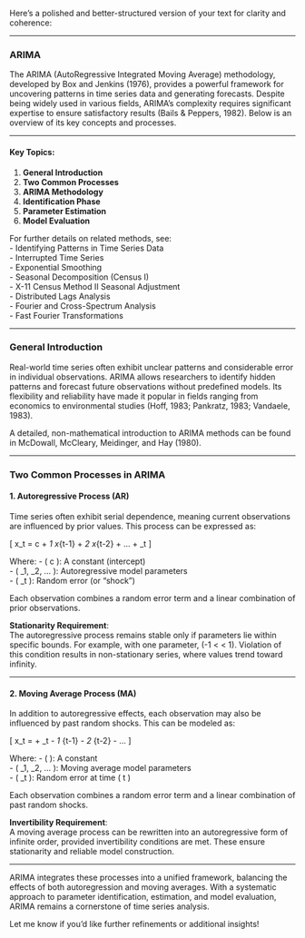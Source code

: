 Here’s a polished and better-structured version of your text for clarity and coherence:

---

### ARIMA

The ARIMA (AutoRegressive Integrated Moving Average) methodology, developed by Box and Jenkins (1976), provides a powerful framework for uncovering patterns in time series data and generating forecasts. Despite being widely used in various fields, ARIMA's complexity requires significant expertise to ensure satisfactory results (Bails & Peppers, 1982). Below is an overview of its key concepts and processes.

---

#### Key Topics:
1. **General Introduction**  
2. **Two Common Processes**  
3. **ARIMA Methodology**  
4. **Identification Phase**  
5. **Parameter Estimation**  
6. **Model Evaluation**

For further details on related methods, see:  
- Identifying Patterns in Time Series Data  
- Interrupted Time Series  
- Exponential Smoothing  
- Seasonal Decomposition (Census I)  
- X-11 Census Method II Seasonal Adjustment  
- Distributed Lags Analysis  
- Fourier and Cross-Spectrum Analysis  
- Fast Fourier Transformations  

---

### General Introduction

Real-world time series often exhibit unclear patterns and considerable error in individual observations. ARIMA allows researchers to identify hidden patterns and forecast future observations without predefined models. Its flexibility and reliability have made it popular in fields ranging from economics to environmental studies (Hoff, 1983; Pankratz, 1983; Vandaele, 1983).

A detailed, non-mathematical introduction to ARIMA methods can be found in McDowall, McCleary, Meidinger, and Hay (1980).

---

### Two Common Processes in ARIMA

#### 1. **Autoregressive Process (AR)**  
Time series often exhibit serial dependence, meaning current observations are influenced by prior values. This process can be expressed as:

\[
x_t = c + \phi_1 x_{t-1} + \phi_2 x_{t-2} + ... + \epsilon_t
\]

Where:
- \( c \): A constant (intercept)  
- \( \phi_1, \phi_2, ... \): Autoregressive model parameters  
- \( \epsilon_t \): Random error (or "shock")  

Each observation combines a random error term and a linear combination of prior observations.

**Stationarity Requirement**:  
The autoregressive process remains stable only if parameters lie within specific bounds. For example, with one parameter, \(-1 < \phi < 1\). Violation of this condition results in non-stationary series, where values trend toward infinity.

---

#### 2. **Moving Average Process (MA)**  
In addition to autoregressive effects, each observation may also be influenced by past random shocks. This can be modeled as:

\[
x_t = \mu + \epsilon_t - \theta_1 \epsilon_{t-1} - \theta_2 \epsilon_{t-2} - ...
\]

Where:
- \( \mu \): A constant  
- \( \theta_1, \theta_2, ... \): Moving average model parameters  
- \( \epsilon_t \): Random error at time \( t \)

Each observation combines a random error term and a linear combination of past random shocks.

**Invertibility Requirement**:  
A moving average process can be rewritten into an autoregressive form of infinite order, provided invertibility conditions are met. These ensure stationarity and reliable model construction.

---

ARIMA integrates these processes into a unified framework, balancing the effects of both autoregression and moving averages. With a systematic approach to parameter identification, estimation, and model evaluation, ARIMA remains a cornerstone of time series analysis.

Let me know if you'd like further refinements or additional insights!
